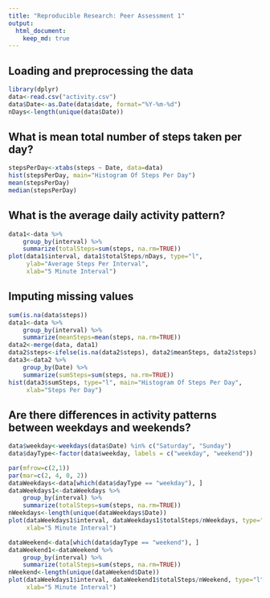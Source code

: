 ```yaml
---
title: "Reproducible Research: Peer Assessment 1"
output: 
  html_document:
    keep_md: true
---
```



## Loading and preprocessing the data
```r
library(dplyr)
data<-read.csv("activity.csv")
data$Date<-as.Date(data$date, format="%Y-%m-%d")
nDays<-length(unique(data$Date))
```

## What is mean total number of steps taken per day?
```r
stepsPerDay<-xtabs(steps ~ Date, data=data)
hist(stepsPerDay, main="Histogram Of Steps Per Day")
mean(stepsPerDay)
median(stepsPerDay)
```

## What is the average daily activity pattern?
```r
data1<-data %>% 
    group_by(interval) %>% 
    summarize(totalSteps=sum(steps, na.rm=TRUE))
plot(data1$interval, data1$totalSteps/nDays, type="l", 
     ylab="Average Steps Per Interval",
     xlab="5 Minute Interval")
```

## Imputing missing values
```r
sum(is.na(data$steps))
data1<-data %>% 
    group_by(interval) %>% 
    summarize(meanSteps=mean(steps, na.rm=TRUE))
data2<-merge(data, data1)
data2$steps<-ifelse(is.na(data2$steps), data2$meanSteps, data2$steps)
data3<-data2 %>% 
    group_by(Date) %>% 
    summarize(sumSteps=sum(steps, na.rm=TRUE))
hist(data3$sumSteps, type="l", main="Histogram Of Steps Per Day",
     xlab="Steps Per Day")
```

## Are there differences in activity patterns between weekdays and weekends?
```r
data$weekday<-weekdays(data$Date) %in% c("Saturday", "Sunday")
data$dayType<-factor(data$weekday, labels = c("weekday", "weekend"))

par(mfrow=c(2,1))
par(mar=c(2, 4, 0, 2))
dataWeekdays<-data[which(data$dayType == "weekday"), ]
dataWeekdays1<-dataWeekdays %>% 
    group_by(interval) %>% 
    summarize(totalSteps=sum(steps, na.rm=TRUE))
nWeekdays<-length(unique(dataWeekdays$Date))
plot(dataWeekdays1$interval, dataWeekdays1$totalSteps/nWeekdays, type="l", ylab="Weekday Steps",
     xlab="5 Minute Interval")

dataWeekend<-data[which(data$dayType == "weekend"), ]
dataWeekend1<-dataWeekend %>% 
    group_by(interval) %>% 
    summarize(totalSteps=sum(steps, na.rm=TRUE))
nWeekend<-length(unique(dataWeekend$Date))
plot(dataWeekdays1$interval, dataWeekend1$totalSteps/nWeekend, type="l", ylab="Weekend Steps",
     xlab="5 Minute Interval")
```
